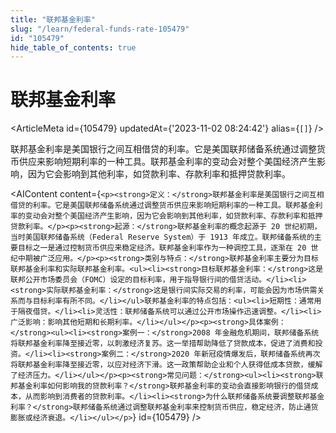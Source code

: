 ```yaml
---
title: "联邦基金利率"
slug: "/learn/federal-funds-rate-105479"
id: "105479"
hide_table_of_contents: true
---
```



# 联邦基金利率

<ArticleMeta id={105479} updatedAt={'2023-11-02 08:24:42'} alias={`[]`} />
<div className='border-solid border-b border-t-0 my-4 border-[var(--ifm-color-gray-300)]' />

联邦基金利率是美国银行之间互相借贷的利率。它是美国联邦储备系统通过调整货币供应来影响短期利率的一种工具。联邦基金利率的变动会对整个美国经济产生影响，因为它会影响到其他利率，如贷款利率、存款利率和抵押贷款利率。

<AIContent content={`<p><strong>定义：</strong>联邦基金利率是美国银行之间互相借贷的利率。它是美国联邦储备系统通过调整货币供应来影响短期利率的一种工具。联邦基金利率的变动会对整个美国经济产生影响，因为它会影响到其他利率，如贷款利率、存款利率和抵押贷款利率。</p><p><strong>起源：</strong>联邦基金利率的概念起源于 20 世纪初期，当时美国联邦储备系统（Federal Reserve System）于 1913 年成立。联邦储备系统的主要目标之一是通过控制货币供应来稳定经济。联邦基金利率作为一种调控工具，逐渐在 20 世纪中期被广泛应用。</p><p><strong>类别与特点：</strong>联邦基金利率主要分为目标联邦基金利率和实际联邦基金利率。<ul><li><strong>目标联邦基金利率：</strong>这是联邦公开市场委员会（FOMC）设定的目标利率，用于指导银行间的借贷活动。</li><li><strong>实际联邦基金利率：</strong>这是银行间实际交易的利率，可能会因为市场供需关系而与目标利率有所不同。</li></ul>联邦基金利率的特点包括：<ul><li>短期性：通常用于隔夜借贷。</li><li>灵活性：联邦储备系统可以通过公开市场操作迅速调整。</li><li>广泛影响：影响其他短期和长期利率。</li></ul></p><p><strong>具体案例：</strong><ul><li><strong>案例一：</strong>2008 年金融危机期间，联邦储备系统将联邦基金利率降至接近零，以刺激经济复苏。这一举措帮助降低了贷款成本，促进了消费和投资。</li><li><strong>案例二：</strong>2020 年新冠疫情爆发后，联邦储备系统再次将联邦基金利率降至接近零，以应对经济下滑。这一政策帮助企业和个人获得低成本贷款，缓解了经济压力。</li></ul></p><p><strong>常见问题：</strong><ul><li><strong>联邦基金利率如何影响我的贷款利率？</strong>联邦基金利率的变动会直接影响银行的借贷成本，从而影响到消费者的贷款利率。</li><li><strong>为什么联邦储备系统要调整联邦基金利率？</strong>联邦储备系统通过调整联邦基金利率来控制货币供应，稳定经济，防止通货膨胀或经济衰退。</li></ul></p>`} id={105479} />
